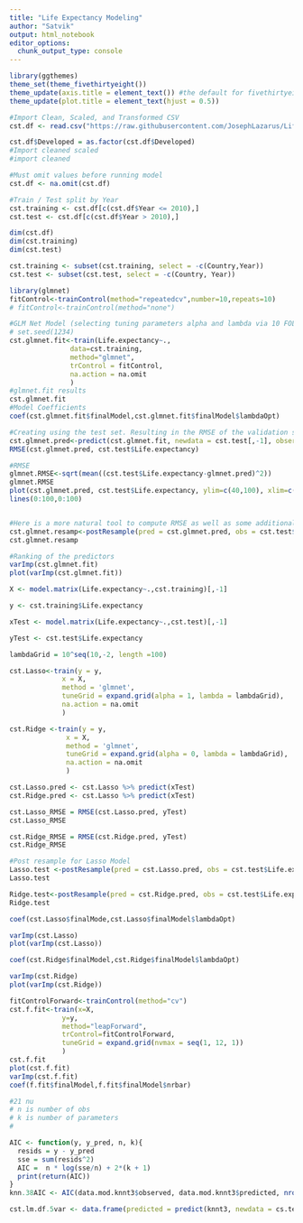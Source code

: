 ```yaml
---
title: "Life Expectancy Modeling"
author: "Satvik"
output: html_notebook
editor_options: 
  chunk_output_type: console
---
```

```r
library(ggthemes)
theme_set(theme_fivethirtyeight())
theme_update(axis.title = element_text()) #the default for fivethirtyeight is to not show axis labels, this removes that default so we can choose to specify and display axis titles
theme_update(plot.title = element_text(hjust = 0.5))
```

```r
#Import Clean, Scaled, and Transformed CSV 
cst.df <- read.csv("https://raw.githubusercontent.com/JosephLazarus/Life_Expectancy/main/Data_Folder/clean_scaled.csv", header = TRUE, fileEncoding="UTF-8-BOM")

cst.df$Developed = as.factor(cst.df$Developed) 
#Import cleaned scaled 
#import cleaned

#Must omit values before running model
cst.df <- na.omit(cst.df)
```

```r
#Train / Test split by Year
cst.training <- cst.df[c(cst.df$Year <= 2010),]
cst.test <- cst.df[c(cst.df$Year > 2010),]

dim(cst.df)
dim(cst.training)
dim(cst.test)

cst.training <- subset(cst.training, select = -c(Country,Year))
cst.test <- subset(cst.test, select = -c(Country, Year))
```


```r
library(glmnet)
fitControl<-trainControl(method="repeatedcv",number=10,repeats=10)
# fitControl<-trainControl(method="none")

#GLM Net Model (selecting tuning parameters alpha and lambda via 10 FOLD CV)
# set.seed(1234)
cst.glmnet.fit<-train(Life.expectancy~.,
               data=cst.training,
               method="glmnet",
               trControl = fitControl,
               na.action = na.omit
               )
#glmnet.fit results
cst.glmnet.fit
#Model Coefficients
coef(cst.glmnet.fit$finalModel,cst.glmnet.fit$finalModel$lambdaOpt)
```

```r
#Creating using the test set. Resulting in the RMSE of the validation set
cst.glmnet.pred<-predict(cst.glmnet.fit, newdata = cst.test[,-1], observed = cst.test[,1])
RMSE(cst.glmnet.pred, cst.test$Life.expectancy)

#RMSE
glmnet.RMSE<-sqrt(mean((cst.test$Life.expectancy-glmnet.pred)^2))
glmnet.RMSE
plot(cst.glmnet.pred, cst.test$Life.expectancy, ylim=c(40,100), xlim=c(40,100))
lines(0:100,0:100)


#Here is a more natural tool to compute RMSE as well as some additional metrics
cst.glmnet.resamp<-postResample(pred = cst.glmnet.pred, obs = cst.test$Life.expectancy)
cst.glmnet.resamp

#Ranking of the predictors
varImp(cst.glmnet.fit)
plot(varImp(cst.glmnet.fit))
```

```r
X <- model.matrix(Life.expectancy~.,cst.training)[,-1]

y <- cst.training$Life.expectancy

xTest <- model.matrix(Life.expectancy~.,cst.test)[,-1]

yTest <- cst.test$Life.expectancy

lambdaGrid = 10^seq(10,-2, length =100)

cst.Lasso<-train(y = y,
             x = X,
             method = 'glmnet',
             tuneGrid = expand.grid(alpha = 1, lambda = lambdaGrid),
             na.action = na.omit
             )

cst.Ridge <-train(y = y, 
              x = X,
              method = 'glmnet',
              tuneGrid = expand.grid(alpha = 0, lambda = lambdaGrid),
              na.action = na.omit
              )

cst.Lasso.pred <- cst.Lasso %>% predict(xTest)
cst.Ridge.pred <- cst.Lasso %>% predict(xTest)

cst.Lasso_RMSE = RMSE(cst.Lasso.pred, yTest)
cst.Lasso_RMSE

cst.Ridge_RMSE = RMSE(cst.Ridge.pred, yTest)
cst.Ridge_RMSE

#Post resample for Lasso Model
Lasso.test <-postResample(pred = cst.Lasso.pred, obs = cst.test$Life.expectancy)
Lasso.test

Ridge.test<-postResample(pred = cst.Ridge.pred, obs = cst.test$Life.expectancy)
Ridge.test

coef(cst.Lasso$finalMode,cst.Lasso$finalModel$lambdaOpt)

varImp(cst.Lasso)
plot(varImp(cst.Lasso))

coef(cst.Ridge$finalModel,cst.Ridge$finalModel$lambdaOpt)

varImp(cst.Ridge)
plot(varImp(cst.Ridge))
```


```r

fitControlForward<-trainControl(method="cv")
cst.f.fit<-train(x=X,
             y=y,
             method="leapForward",
             trControl=fitControlForward,
             tuneGrid = expand.grid(nvmax = seq(1, 12, 1))
             )
cst.f.fit
plot(cst.f.fit)
varImp(cst.f.fit)
coef(f.fit$finalModel,f.fit$finalModel$nrbar)
```


```r
#21 nu
# n is number of obs
# k is number of parameters
#

AIC <- function(y, y_pred, n, k){
  resids = y - y_pred
  sse = sum(resids^2)
  AIC =  n * log(sse/n) + 2*(k + 1)
  print(return(AIC))
}
knn.38AIC <- AIC(data.mod.knnt3$observed, data.mod.knnt3$predicted, nrow(data.mod.knnt3), 21)
```


```r

cst.lm.df.5var <- data.frame(predicted = predict(knnt3, newdata = cs.testing.data[-1]), observed= cs.testing.data[,1])

```



